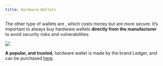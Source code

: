 ```yaml
---
title: Hardware Wallets
---
```


The other type of wallets are <Nutshell children="hardware wallets" glossaryEntry="content/glossary/hardware_wallet.mdx" />, which costs money but are more secure. It’s important to always buy hardware wallets **directly from the manufacturer** to avoid security risks and vulnerabilities.

![](/assets/bit-ledgers-alt-stroage.jpg)

**A popular, and trusted**, hardware wallet is made by the brand Ledger, and can be purchased [here](https://www.ledger.com/).
